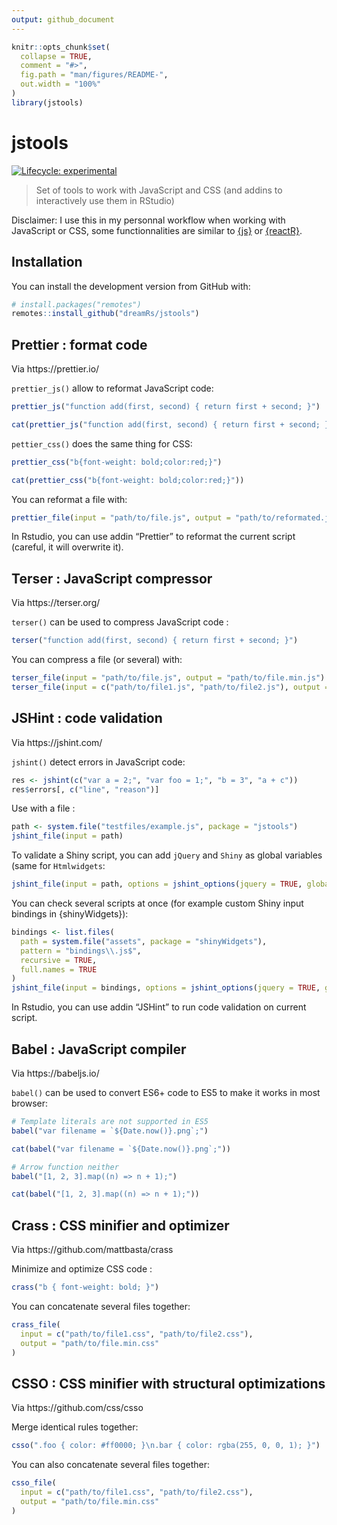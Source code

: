 ```yaml
---
output: github_document
---
```


<!-- README.md is generated from README.Rmd. Please edit that file -->

```r
knitr::opts_chunk$set(
  collapse = TRUE,
  comment = "#>",
  fig.path = "man/figures/README-",
  out.width = "100%"
)
library(jstools)
```

# jstools

<!-- badges: start -->
[![Lifecycle: experimental](https://img.shields.io/badge/lifecycle-experimental-orange.svg)](https://www.tidyverse.org/lifecycle/#experimental)
<!-- badges: end -->

> Set of tools to work with JavaScript and CSS (and addins to interactively use them in RStudio)

Disclaimer: I use this in my personnal workflow when working with JavaScript or CSS, some functionnalities are similar to [{js}](https://github.com/jeroen/js) or [{reactR}](https://github.com/react-R/reactR).


## Installation

You can install the development version from GitHub with:

``` r
# install.packages("remotes")
remotes::install_github("dreamRs/jstools")
```


## Prettier : format code

Via https://prettier.io/

`prettier_js()` allow to reformat JavaScript code:

```r
prettier_js("function add(first, second) { return first + second; }")
```
```r
cat(prettier_js("function add(first, second) { return first + second; }"))
```

`pettier_css()` does the same thing for CSS:

```r
prettier_css("b{font-weight: bold;color:red;}")
```
```r
cat(prettier_css("b{font-weight: bold;color:red;}"))
```



You can reformat a file with:

```r
prettier_file(input = "path/to/file.js", output = "path/to/reformated.js")
```

In Rstudio, you can use addin "Prettier" to reformat the current script (careful, it will overwrite it).



## Terser : JavaScript compressor

Via https://terser.org/

`terser()` can be used to compress JavaScript code :

```r
terser("function add(first, second) { return first + second; }")
```

You can compress a file (or several) with:

```r
terser_file(input = "path/to/file.js", output = "path/to/file.min.js")
terser_file(input = c("path/to/file1.js", "path/to/file2.js"), output = "path/to/file.min.js")
```


## JSHint : code validation

Via https://jshint.com/

`jshint()` detect errors in JavaScript code:

```r
res <- jshint(c("var a = 2;", "var foo = 1;", "b = 3", "a + c"))
res$errors[, c("line", "reason")]
```

Use with a file : 

```r
path <- system.file("testfiles/example.js", package = "jstools")
jshint_file(input = path)

```

To validate a Shiny script, you can add `jQuery` and `Shiny` as global variables (same for `Htmlwidgets`:

```r
jshint_file(input = path, options = jshint_options(jquery = TRUE, globals = list("Shiny")))
```

You can check several scripts at once (for example custom Shiny input bindings in {shinyWidgets}):

```r
bindings <- list.files(
  path = system.file("assets", package = "shinyWidgets"), 
  pattern = "bindings\\.js$",
  recursive = TRUE, 
  full.names = TRUE
)
jshint_file(input = bindings, options = jshint_options(jquery = TRUE, globals = list("Shiny")))
```


In Rstudio, you can use addin "JSHint" to run code validation on current script.



## Babel : JavaScript compiler

Via https://babeljs.io/

`babel()` can be used to convert ES6+ code to ES5 to make it works in most browser:

```r
# Template literals are not supported in ES5
babel("var filename = `${Date.now()}.png`;")
```
```r
cat(babel("var filename = `${Date.now()}.png`;"))
```



```r
# Arrow function neither
babel("[1, 2, 3].map((n) => n + 1);")
```
```r
cat(babel("[1, 2, 3].map((n) => n + 1);"))
```



## Crass : CSS minifier and optimizer

Via https://github.com/mattbasta/crass

Minimize and optimize CSS code : 

```r
crass("b { font-weight: bold; }")
```


You can concatenate several files together:

```r
crass_file(
  input = c("path/to/file1.css", "path/to/file2.css"), 
  output = "path/to/file.min.css"
)
```



## CSSO : CSS minifier with structural optimizations

Via https://github.com/css/csso

Merge identical rules together:

```r
csso(".foo { color: #ff0000; }\n.bar { color: rgba(255, 0, 0, 1); }")
```

You can also concatenate several files together:

```r
csso_file(
  input = c("path/to/file1.css", "path/to/file2.css"), 
  output = "path/to/file.min.css"
)
```



